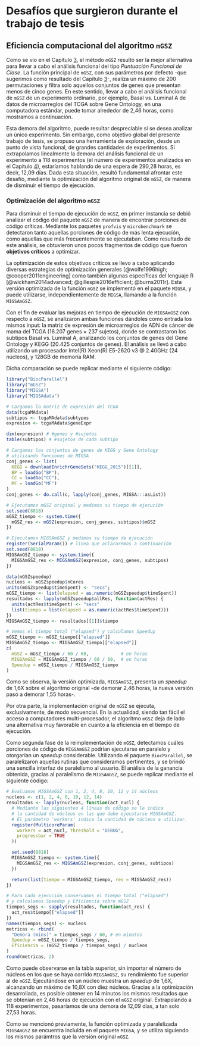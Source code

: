 # Desafíos que surgieron durante el trabajo de tesis {#cap:desafios}

## Eficiencia computacional del algoritmo `mGSZ`

\par Como se vio en el Capítulo [3](#cap:ifa), el método `mGSZ` resultó ser la mejor alternativa para llevar a cabo el análisis funcional del tipo _Puntuación Funcional de Clase_. La función principal de `mGSZ`, con sus parámetros por defecto -que sugerimos como resultado del Capítulo [3](#cap:ifa)-, realiza un máximo de 200 permutaciones y filtra solo aquellos conjuntos de genes que presentan menos de cinco genes. En este sentido, llevar a cabo el análisis funcional de `mGSZ` de un experimento ordinario, por ejemplo, Basal vs. Luminal A de datos de microarreglos del TCGA sobre Gene Ontology, en una computadora estándar, puede tomar alrededor de 2,46 horas, como mostramos a continuación.

\par Esta demora del algoritmo, puede resultar despreciable si se desea analizar un único experimento. Sin embargo, como objetivo global del presente trabajo de tesis, se propuso una herramienta de exploración, desde un punto de vista funcional, de grandes cantidades de experimentos. Si extrapolamos linealmente la demora del análisis funcional de un experimento a 118 experimentos (el número de experimentos analizados en el Capítulo [4](#cap:migsa)), estaríamos hablando de una espera de 290,28 horas, es decir, 12,09 días. Dada esta situación, resultó fundamental afrontar este desafío, mediante la optimización del algoritmo original de `mGSZ`, de manera de disminuir el tiempo de ejecución.

### Optimización del algoritmo `mGSZ`

\par Para disminuir el tiempo de ejecución de `mGSZ`, en primer instancia se debió analizar el código del paquete `mGSZ` de manera de encontrar porciones de código críticas. Mediante los paquetes `profvis` y `microbenchmark` se detectaron tanto aquellas porciones de código de más lenta ejecución, como aquellas que más frecuentemente se ejecutaban. Como resultado de este análisis, se obtuvieron unos pocos fragmentos de código que fueron **objetivos críticos** a optimizar.

\par La optimización de estos objetivos críticos se llevo a cabo aplicando diversas estrategias de optimización generales [@wolfe1996high; @cooper2011engineering] como también algunas específicas del lenguaje R [@wickham2014advanced; @gillespie2016efficient; @burns2011r]. Esta versión optimizada de la función `mGSZ` se implementó en el paquete `MIGSA`, y puede utilizarse, independientemente de `MIGSA`, llamando a la función `MIGSAmGSZ`.

\par Con el fin de evaluar las mejoras en tiempo de ejecución de `MIGSAmGSZ` con respecto a `mGSZ`, se analizaron ambas funciones dándoles como entrada los mismos input: la matriz de expresión de microarreglos de ADN de cáncer de mama del TCGA (16.207 genes $\times$ 237 sujetos), donde se contrastaron los subtipos Basal vs. Luminal A, analizando los conjuntos de genes del Gene Ontology y KEGG (20.425 conjuntos de genes). El análisis se llevó a cabo utilizando un procesador Intel(R) Xeon(R) E5-2620 v3 @ 2.40GHz (24 núcleos), y 128GB de memoria RAM.

\par Dicha comparación se puede replicar mediante el siguiente código:

```r
library("BiocParallel")
library("mGSZ")
library("MIGSA")
library("MIGSAdata")

# Cargamos la matriz de expresión del TCGA
data(tcgaMAdata)
subtipos <- tcgaMAdata$subtypes
expresion <- tcgaMAdata$geneExpr

dim(expresion) # #genes y #sujetos
table(subtipos) # #sujetos de cada subtipo
```

```r
# Cargamos los conjuntos de genes de KEGG y Gene Ontology
# utilizando funciones de MIGSA
conj_genes <- list(
  KEGG = downloadEnrichrGeneSets("KEGG_2015")[[1]],
  BP = loadGo("BP"),
  CC = loadGo("CC"),
  MF = loadGo("MF")
)
conj_genes <- do.call(c, lapply(conj_genes, MIGSA:::asList))
```

```r
# Ejecutamos mGSZ original y medimos su tiempo de ejecución
set.seed(8818)
mGSZ_tiempo <- system.time({
  mGSZ_res <- mGSZ(expresion, conj_genes, subtipos)$mGSZ
})
```

```r
# Ejecutamos MIGSAmGSZ y medimos su tiempo de ejecución
register(SerialParam()) # linea que aclararemos a continuación
set.seed(8818)
MIGSAmGSZ_tiempo <- system.time({
  MIGSAmGSZ_res <- MIGSAmGSZ(expresion, conj_genes, subtipos)
})
```

```r
data(mGSZspeedup)
nucleos <- mGSZspeedup$nCores
units(mGSZspeedup$timeSpent) <- "secs";
mGSZ_tiempo <- list(elapsed = as.numeric(mGSZspeedup$timeSpent))
resultados <- lapply(mGSZspeedup$allRes, function(actRes) {
  units(actRes$timeSpent) <- "secs"
  list(tiempo = list(elapsed = as.numeric(actRes$timeSpent)))
})
MIGSAmGSZ_tiempo <- resultados[[1]]$tiempo
```

```r
# Vemos el tiempo total ("elapsed") y calculamos Speedup
mGSZ_tiempo <- mGSZ_tiempo[["elapsed"]]
MIGSAmGSZ_tiempo <- MIGSAmGSZ_tiempo[["elapsed"]]
c(
  mGSZ = mGSZ_tiempo / 60 / 60,            # en horas
  MIGSAmGSZ = MIGSAmGSZ_tiempo / 60 / 60,  # en horas
  Speedup = mGSZ_tiempo / MIGSAmGSZ_tiempo
)
```

Como se observa, la versión optimizada, `MIGSAmGSZ`, presenta un _speedup_ de 1,6X sobre el algoritmo original -de demorar 2,46 horas, la nueva versión pasó a demorar 1,55 horas-.

\par Por otra parte, la implementación original de `mGSZ` se ejecuta, exclusivamente, de modo secuencial. En la actualidad, siendo tan fácil el acceso a computadores multi-procesador, el algoritmo `mGSZ` deja de lado una alternativa muy favorable en cuanto a la eficiencia en el tiempo de ejecución.

\par Como segunda fase de la reimplementación de `mGSZ`, detectamos cuáles porciones de código de `MIGSAmGSZ` podrían ejecutarse en paralelo y otorgarían un _speedup_ considerable. Utilizando el paquete `BiocParallel`, se paralelizaron aquellas rutinas que consideramos pertinentes, y se brindó una sencilla interfaz de paralelismo al usuario. El análisis de la ganancia obtenida, gracias al paralelismo de `MIGSAmGSZ`, se puede replicar mediante el siguiente código:

```r
# Evaluamos MIGSAmGSZ con 1, 2, 4, 8, 10, 12 y 14 núcleos
nucleos <- c(1, 2, 4, 8, 10, 12, 14)
resultados <- lapply(nucleos, function(act_nucl) {
  # Mediante las siguientes 4 líneas de código se le indica
  # la cantidad de núcleos en las que debe ejecutarse MIGSAmGSZ.
  # El parámetro 'workers' indica la cantidad de núcleos a utilizar.
  register(MulticoreParam(
    workers = act_nucl, threshold = "DEBUG",
    progressbar = TRUE
  ))

  set.seed(8818)
  MIGSAmGSZ_tiempo <- system.time({
    MIGSAmGSZ_res <- MIGSAmGSZ(expresion, conj_genes, subtipos)
  })

  return(list(tiempo = MIGSAmGSZ_tiempo, res = MIGSAmGSZ_res))
})
```

```r
# Para cada ejecución conservamos el tiempo total ("elapsed") 
# y calculamos Speedup y Eficiencia sobre mGSZ
tiempos_segs <- sapply(resultados, function(act_res) {
  act_res$tiempo[["elapsed"]]
})
names(tiempos_segs) <- nucleos
metricas <- rbind(
  "Demora (mins)" = tiempos_segs / 60, # en minutos
  Speedup = mGSZ_tiempo / tiempos_segs,
  Eficiencia = (mGSZ_tiempo / tiempos_segs) / nucleos
)
round(metricas, 2)
```

\par Como puede observarse en la tabla superior, sin importar el número de núcleos en los que se haya corrido `MIGSAmGSZ`, su rendimiento fue superior al de `mGSZ`. Ejecutándose en un núcleo muestra un _speedup_ de 1,6X, alcanzando un máximo de 10,8X con diez núcleos. Gracias a la optimización desarrollada, es posible obtener en 14 minutos los mismos resultados que se obtenían en 2,46 horas de ejecución con el `mGSZ` original. Extrapolando a 118 experimentos, pasaríamos de una demora de 12,09 días, a tan solo 27,53 horas.

\par Como se mencionó previamente, la función optimizada y paralelizada `MIGSAmGSZ` se encuentra incluída en el paquete `MIGSA`, y se utiliza siguiendo los mismos parámtros que la versión original `mGSZ`.
